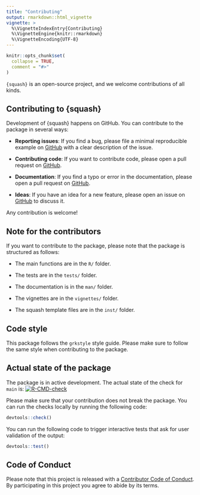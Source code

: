 ```yaml
---
title: "Contributing"
output: rmarkdown::html_vignette
vignette: >
  %\VignetteIndexEntry{Contributing}
  %\VignetteEngine{knitr::rmarkdown}
  %\VignetteEncoding{UTF-8}
---
```


```r
knitr::opts_chunk$set(
  collapse = TRUE,
  comment = "#>"
)
```

`{squash}` is an open-source project, and we welcome contributions of all kinds.

## Contributing to {squash}

Development of {squash} happens on GitHub. You can contribute to the package in several ways:

- **Reporting issues**: If you find a bug, please file a minimal reproducible example on [GitHub](https://github.com/ThinkR-open/squash/issues) with a clear description of the issue.

- **Contributing code**: If you want to contribute code, please open a pull request on [GitHub](https://github.com/ThinkR-open/squash/pulls).

- **Documentation**: If you find a typo or error in the documentation, please open a pull request on [GitHub](https://github.com/ThinkR-open/squash/pulls).

- **Ideas**: If you have an idea for a new feature, please open an issue on [GitHub](https://github.com/ThinkR-open/squash/issues) to discuss it.

Any contribution is welcome!


## Note for the contributors

If you want to contribute to the package, please note that the package is structured as follows:

- The main functions are in the `R/` folder.

- The tests are in the `tests/` folder.

- The documentation is in the `man/` folder.

- The vignettes are in the `vignettes/` folder.

- The squash template files are in the `inst/` folder.

## Code style

This package follows the `grkstyle` style guide. Please make sure to follow the same style when contributing to the package.

## Actual state of the package

The package is in active development. The actual state of the check for `main` is:
[![R-CMD-check](https://github.com/ThinkR-open/squash/actions/workflows/R-CMD-check.yaml/badge.svg?branch=main)](https://github.com/ThinkR-open/squash/actions/workflows/R-CMD-check.yaml)

Please make sure that your contribution does not break the package. You can run the checks locally by running the following code:

```r
devtools::check()
```

You can run the following code to trigger interactive tests that ask for user validation of the output:

```r
devtools::test()
```

## Code of Conduct

Please note that this project is released with a [Contributor Code of Conduct](https://www.contributor-covenant.org/version/1/0/0/code-of-conduct.html). 
By participating in this project you agree to abide by its terms.
